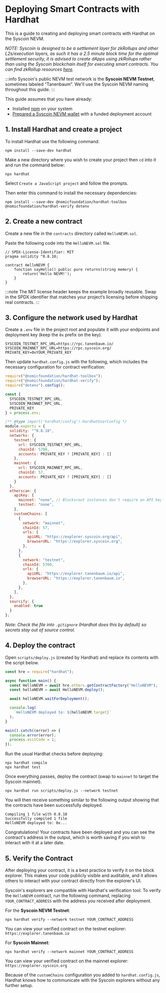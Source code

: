 # Deploying Smart Contracts with Hardhat

This is a guide to creating and deploying smart contracts with Hardhat on the Syscoin NEVM.

*NOTE: Syscoin is designed to be a settlement layer for zkRollups and other L2s/execution layers, as such it has a 2.5 minute block time for the optimal settlement security, it is advised to create dApps using zkRollups rather than using the Syscoin blockchain itself for executing smart contracts. You can find zkRollup resources [here](zk-rollups).*

:::info
Syscoin's public NEVM test network is the **Syscoin NEVM Testnet**, sometimes labeled “Tanenbaum”. We'll use the Syscoin NEVM naming throughout this guide.
:::

This guide assumes that you have already:

- Installed [npm](https://docs.npmjs.com/downloading-and-installing-node-js-and-npm) on your system
- [Prepared a Syscoin NEVM wallet](/docs/guides/nevm/wallet-setup) with a funded deployment account

## 1. Install Hardhat and create a project

To install Hardhat use the following command:

```
npm install --save-dev hardhat
```

Make a new directory where you wish to create your project then `cd` into it and run the command below:

```
npx hardhat
```

Select `Create a JavaScript project` and follow the prompts.

Then enter this command to install the necessary dependencies:

```
npm install --save-dev @nomicfoundation/hardhat-toolbox @nomicfoundation/hardhat-verify dotenv
```

## 2. Create a new contract

Create a new file in the `contracts` directory called `HelloNEVM.sol`.

Paste the following code into the `HelloNEVM.sol` file.

```solidity
// SPDX-License-Identifier: MIT
pragma solidity ^0.8.10;

contract HelloNEVM {
    function sayHello() public pure returns(string memory) {
        return('Hello NEVM!');
    }
}
```

:::note
The MIT license header keeps the example broadly reusable. Swap in the SPDX identifier that matches your project’s licensing before shipping real contracts.
:::

## 3. Configure the network used by Hardhat

Create a `.env` file in the project root and populate it with your endpoints and deployment key (keep the `0x` prefix on the key).

```
SYSCOIN_TESTNET_RPC_URL=https://rpc.tanenbaum.io/
SYSCOIN_MAINNET_RPC_URL=https://rpc.syscoin.org/
PRIVATE_KEY=0xYOUR_PRIVATE_KEY
```

Then update `hardhat.config.js` with the following, which includes the necessary configuration for contract verification:

```javascript
require("@nomicfoundation/hardhat-toolbox");
require("@nomicfoundation/hardhat-verify");
require("dotenv").config();

const {
  SYSCOIN_TESTNET_RPC_URL,
  SYSCOIN_MAINNET_RPC_URL,
  PRIVATE_KEY
} = process.env;

/** @type import('hardhat/config').HardhatUserConfig */
module.exports = {
  solidity: "^0.8.10",
  networks: {
    testnet: {
      url: SYSCOIN_TESTNET_RPC_URL,
      chainId: 5700,
      accounts: PRIVATE_KEY ? [PRIVATE_KEY] : []
    },
    mainnet: {
      url: SYSCOIN_MAINNET_RPC_URL,
      chainId: 57,
      accounts: PRIVATE_KEY ? [PRIVATE_KEY] : []
    }
  },
  etherscan: {
    apiKey: {
      mainnet: "none", // Blockscout instances don't require an API key
      testnet: "none",
    },
    customChains: [
      {
        network: "mainnet",
        chainId: 57,
        urls: {
          apiURL: "https://explorer.syscoin.org/api",
          browserURL: "https://explorer.syscoin.org",
        },
      },
      {
        network: "testnet",
        chainId: 5700,
        urls: {
          apiURL: "https://explorer.tanenbaum.io/api",
          browserURL: "https://explorer.tanenbaum.io",
        },
      },
    ],
  },
  sourcify: {
    enabled: true
  }
};
```

*Note: Check the file into `.gitignore` (Hardhat does this by default) so secrets stay out of source control.*

## 4. Deploy the contract

Open `scripts/deploy.js` (created by Hardhat) and replace its contents with the script below.

```javascript
const hre = require("hardhat");

async function main() {
  const HelloNEVM = await hre.ethers.getContractFactory("HelloNEVM");
  const helloNEVM = await HelloNEVM.deploy();

  await helloNEVM.waitForDeployment();

  console.log(
    `HelloNEVM deployed to: ${helloNEVM.target}`
  );
}

main().catch((error) => {
  console.error(error);
  process.exitCode = 1;
});
```

Run the usual Hardhat checks before deploying:

```
npx hardhat compile
npx hardhat test
```

Once everything passes, deploy the contract (swap to `mainnet` to target the Syscoin mainnet).

```
npx hardhat run scripts/deploy.js --network testnet
```

You will then receive something similar to the following output showing that the contracts have been successfully deployed.

```
Compiling 1 file with 0.8.10
Successfully compiled 1 file
HelloNEVM deployed to: 0x...
```

Congratulations! Your contracts have been deployed and you can see the contract's address in the output, which is worth saving if you wish to interact with it at a later date.

## 5. Verify the Contract

After deploying your contract, it is a best practice to verify it on the block explorer. This makes your code publicly visible and auditable, and it allows others to interact with your contract directly from the explorer's UI.

Syscoin's explorers are compatible with Hardhat's verification tool. To verify the `HelloNEVM` contract, run the following command, replacing `YOUR_CONTRACT_ADDRESS` with the address you received after deployment.

For the **Syscoin NEVM Testnet**:
```
npx hardhat verify --network testnet YOUR_CONTRACT_ADDRESS
```
You can view your verified contract on the testnet explorer: `https://explorer.tanenbaum.io`

For **Syscoin Mainnet**:
```
npx hardhat verify --network mainnet YOUR_CONTRACT_ADDRESS
```
You can view your verified contract on the mainnet explorer: `https://explorer.syscoin.org`

Because of the `customChains` configuration you added to `hardhat.config.js`, Hardhat knows how to communicate with the Syscoin explorers without any further setup.
